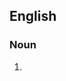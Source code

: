 {{also|kneepad|knee pad}}

==English==

===Noun===
{{head|en|noun}}

# {{attributive form of|knee pad|lang=en|nodot=1}}